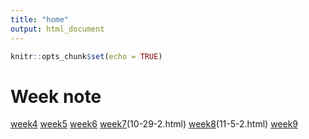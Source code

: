 ```yaml
---
title: "home"
output: html_document
---
```


```r
knitr::opts_chunk$set(echo = TRUE)
```

# Week note

[week4](10-8-1.html)
[week5](10-15-2.html)
[week6](10-22-2.html)
[week7](10-29-1.html)(10-29-2.html)
[week8](11-5-1.html)(11-5-2.html)
[week9](10-29-1.html)